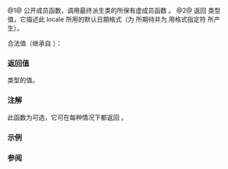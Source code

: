 {{cpp/locale/time_get/title|date_order|do_date_order}}
{{cpp/locale/time_get/navbar}}
{{dcl begin}}
{{dcl header|locale}}
{{dcl|num=1|
public:
dateorder date_order() const;
}}
{{dcl|num=2|
protected:
virtual dateorder do_date_order() const;
}}
{{dcl end}}

@1@ 公开成员函数，调用最终派生类的所保有虚成员函数 {{tt|do_date_order}}。
@2@ 返回 {{lc|std::time_base::dateorder}} 类型值，它描述此 locale 所用的默认日期格式（为 {{lc|get_date()}} 所期待并为 {{lc|std::strftime()}} 用格式指定符 {{c|'%x'}} 所产生）。

合法值（继承自 {{lc|std::time_base}}）：

{{dsc begin}}
{{dsc|{{tt|no_order}}|含有可变项目（星期之日、尤里乌斯日等），或未实现此函数}}
{{dsc|{{tt|dmy}}|日、月、年（欧洲本地环境）}}
{{dsc|{{tt|mdy}}|月、日、年（美洲本地环境）}}
{{dsc|{{tt|ymd}}|年、月、日（亚洲本地环境）}}
{{dsc|{{tt|ydm}}|年、日、月（罕见）}}
{{dsc end}}

===返回值===
{{tt|dateorder}} 类型的值。

===注解===
此函数为可选，它可在每种情况下都返回 {{tt|no_order}}。

===示例===
{{example
|使用 clang (libc++) 获得以下输出。
|code=
#include &lt;iostream&gt;
#include &lt;locale&gt;

void show_date_order()
{
    std::time_base::dateorder d =
        std::use_facet&lt;std::time_get&lt;char&gt;&gt;(std::locale()).date_order();

    switch (d)
    {
        case std::time_base::no_order:
            std::cout &lt;&lt; "no_order\n";
            break;
        case std::time_base::dmy:
            std::cout &lt;&lt; "日, 月, 年\n";
            break;
        case std::time_base::mdy:
            std::cout &lt;&lt; "月, 日, 年\n";
            break;
        case std::time_base::ymd:
            std::cout &lt;&lt; "年, 月, 日\n";
            break;
        case std::time_base::ydm:
            std::cout &lt;&lt; "年, 日, 月\n";
            break;
    }
}

int main()
{
    std::locale::global(std::locale("en_US.utf8"));
    std::cout &lt;&lt; "美国本地环境中，默认日期顺序是: ";
    show_date_order();

    std::locale::global(std::locale("ja_JP.utf8"));
    std::cout &lt;&lt; "日本本地环境中，默认日期顺序是: ";
    show_date_order();

    std::locale::global(std::locale("de_DE.utf8"));
    std::cout &lt;&lt; "德国本地环境中，默认日期顺序是: ";
    show_date_order();
}
|p=true
|output=
美国本地环境中，默认日期顺序是: 月, 日, 年
日本本地环境中，默认日期顺序是: 年, 月, 日
德国本地环境中，默认日期顺序是: 日, 月, 年
}}

===参阅===
{{dsc begin}}
{{dsc inc|cpp/locale/time_get/dsc do_get_date}}
{{dsc inc|cpp/locale/dsc time_base}}
{{dsc end}}

{{langlinks|en|ja}}